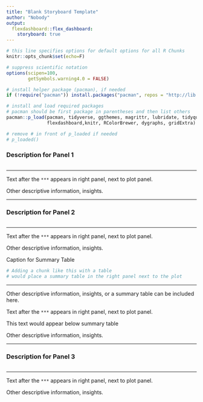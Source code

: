 ```yaml
---
title: "Blank Storyboard Template"
author: "Nobody"
output: 
  flexdashboard::flex_dashboard:
    storyboard: true
---
```


```r

# this line specifies options for default options for all R Chunks
knitr::opts_chunk$set(echo=F)

# suppress scientific notation
options(scipen=100,
        getSymbols.warning4.0 = FALSE)

# install helper package (pacman), if needed
if (!require("pacman")) install.packages("pacman", repos = "http://lib.stat.cmu.edu/R/CRAN/")

# install and load required packages
# pacman should be first package in parentheses and then list others
pacman::p_load(pacman, tidyverse, ggthemes, magrittr, lubridate, tidyquant, highcharter,
               flexdashboard,knitr, RColorBrewer, dygraphs, gridExtra)

# remove # in front of p_loaded if needed
# p_loaded()

```

### Description for Panel 1

```r


```

***

Text after the `***` appears in right panel, next to plot panel.

Other descriptive information, insights.

***
 
### Description for Panel 2

```r


```

***

Text after the `***` appears in right panel, next to plot panel.

Other descriptive information, insights.

Caption for Summary Table

```r

# Adding a chunk like this with a table
# would place a summary table in the right panel next to the plot

```

***

Other descriptive information, insights, or a summary table can be included here.

Text after the `***` appears in right panel, next to plot panel.

This text would appear below summary table

Other descriptive information, insights.

***

### Description for Panel 3

```r


```

***

Text after the `***` appears in right panel, next to plot panel.

Other descriptive information, insights.